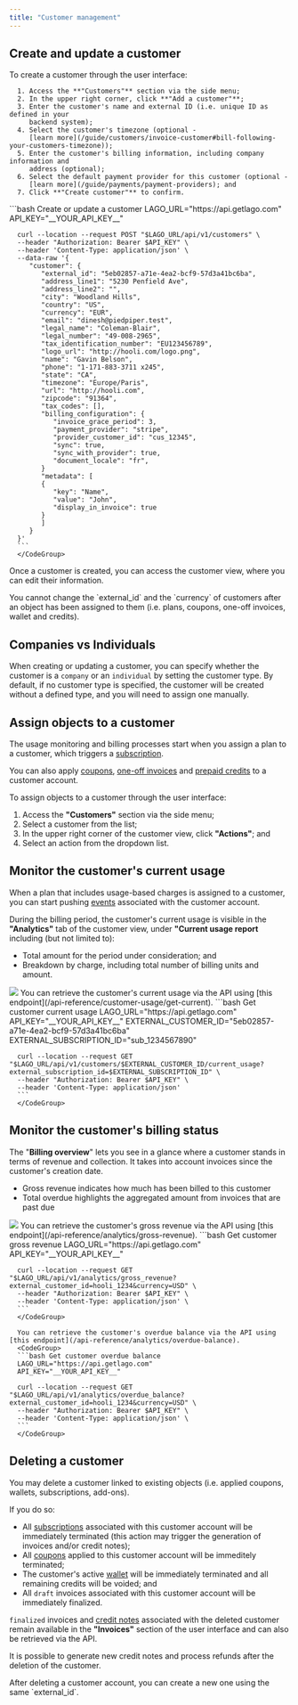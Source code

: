 ```yaml
---
title: "Customer management"
---
```


## Create and update a customer[](#create-and-update-a-customer "Direct link to heading")
<Tabs>
  <Tab title="Dashboard">
      To create a customer through the user interface:

      1. Access the **"Customers"** section via the side menu;
      2. In the upper right corner, click **"Add a customer"**;
      3. Enter the customer's name and external ID (i.e. unique ID as defined in your
         backend system);
      4. Select the customer's timezone (optional -
         [learn more](/guide/customers/invoice-customer#bill-following-your-customers-timezone));
      5. Enter the customer's billing information, including company information and
         address (optional);
      6. Select the default payment provider for this customer (optional -
         [learn more](/guide/payments/payment-providers); and
      7. Click **"Create customer"** to confirm.

  </Tab>
  <Tab title="API">
      <CodeGroup>
      ```bash Create or update a customer
      LAGO_URL="https://api.getlago.com"
      API_KEY="__YOUR_API_KEY__"

      curl --location --request POST "$LAGO_URL/api/v1/customers" \
      --header "Authorization: Bearer $API_KEY" \
      --header 'Content-Type: application/json' \
      --data-raw '{
         "customer": {
            "external_id": "5eb02857-a71e-4ea2-bcf9-57d3a41bc6ba",
            "address_line1": "5230 Penfield Ave",
            "address_line2": "",
            "city": "Woodland Hills",
            "country": "US",
            "currency": "EUR",
            "email": "dinesh@piedpiper.test",
            "legal_name": "Coleman-Blair",
            "legal_number": "49-008-2965",
            "tax_identification_number": "EU123456789",
            "logo_url": "http://hooli.com/logo.png",
            "name": "Gavin Belson",
            "phone": "1-171-883-3711 x245",
            "state": "CA",
            "timezone": "Europe/Paris",
            "url": "http://hooli.com",
            "zipcode": "91364",
            "tax_codes": [],
            "billing_configuration": {
               "invoice_grace_period": 3,
               "payment_provider": "stripe",
               "provider_customer_id": "cus_12345",
               "sync": true,
               "sync_with_provider": true,
               "document_locale": "fr",
            }
            "metadata": [
            {
               "key": "Name",
               "value": "John",
               "display_in_invoice": true
            }
            ]
         }
      }'
      ```
      </CodeGroup>
  </Tab>
</Tabs>

Once a customer is created, you can access the customer view, where you can edit their information.

<Warning>
  You cannot change the `external_id` and the `currency` of customers after an object has been
  assigned to them (i.e. plans, coupons, one-off invoices, wallet and credits).
</Warning>

## Companies vs Individuals
When creating or updating a customer, you can specify whether the customer is a `company` or an `individual` by setting the customer type. 
By default, if no customer type is specified, the customer will be created without a defined type, and you will need to assign one manually.

## Assign objects to a customer[](#assign-objects-to-a-customer "Direct link to heading")

The usage monitoring and billing processes start when you assign a plan to a
customer, which triggers a [subscription](/guide/subscriptions/assign-plan).

You can also apply [coupons](/guide/coupons), [one-off invoices](/guide/one-off-invoices/create-one-off-invoices) and
[prepaid credits](/guide/wallet-and-prepaid-credits) to a customer account.

To assign objects to a customer through the user interface:

1. Access the **"Customers"** section via the side menu;
2. Select a customer from the list;
3. In the upper right corner of the customer view, click **"Actions"**; and
4. Select an action from the dropdown list.

## Monitor the customer's current usage[](#monitor-the-customers-current-usage "Direct link to heading")

When a plan that includes usage-based charges is assigned to a customer, you can
start pushing [events](/guide/events/ingesting-usage) associated with the customer account.

During the billing period, the customer's current usage is visible in the
**"Analytics"** tab of the customer view, under **"Current usage report** including (but not limited to):

- Total amount for the period under consideration; and
- Breakdown by charge, including total number of billing units and amount.

<Tabs>
  <Tab title="Dashboard">
   <Frame caption="Fetch customer's current usage">
      <img src="/guide/images/customer-current-usage.png" />
    </Frame>
  </Tab>
  <Tab title="API">
   You can retrieve the customer's current usage via the API using [this endpoint](/api-reference/customer-usage/get-current).
      <CodeGroup>
      ```bash Get customer current usage
      LAGO_URL="https://api.getlago.com"
      API_KEY="__YOUR_API_KEY__"
      EXTERNAL_CUSTOMER_ID="5eb02857-a71e-4ea2-bcf9-57d3a41bc6ba"
      EXTERNAL_SUBSCRIPTION_ID="sub_1234567890"

      curl --location --request GET "$LAGO_URL/api/v1/customers/$EXTERNAL_CUSTOMER_ID/current_usage?external_subscription_id=$EXTERNAL_SUBSCRIPTION_ID" \
      --header "Authorization: Bearer $API_KEY" \
      --header 'Content-Type: application/json'
      ```
      </CodeGroup>
  </Tab>
</Tabs>


## Monitor the customer's billing status[](#monitor-the-customers-overdue-balance "Direct link to heading")

The "**Billing overview**" lets you see in a glance where a customer stands in terms of revenue and collection. It takes into account invoices since the customer's creation date.

- Gross revenue indicates how much has been billed to this customer
- Total overdue highlights the aggregated amount from invoices that are past due

<Tabs>
  <Tab title="Dashboard">
   <Frame caption="Check a customer's billing status">
      <img src="/guide/images/customer-billing-overview.png" />
    </Frame>
  </Tab>
  <Tab title="API">
   You can retrieve the customer's gross revenue via the API using [this endpoint](/api-reference/analytics/gross-revenue).
      <CodeGroup>
      ```bash Get customer gross revenue
      LAGO_URL="https://api.getlago.com"
      API_KEY="__YOUR_API_KEY__"

      curl --location --request GET "$LAGO_URL/api/v1/analytics/gross_revenue?external_customer_id=hooli_1234&currency=USD" \
      --header "Authorization: Bearer $API_KEY" \
      --header 'Content-Type: application/json' \  
      ```
      </CodeGroup>

      You can retrieve the customer's overdue balance via the API using [this endpoint](/api-reference/analytics/overdue-balance).
      <CodeGroup>
      ```bash Get customer overdue balance
      LAGO_URL="https://api.getlago.com"
      API_KEY="__YOUR_API_KEY__"

      curl --location --request GET "$LAGO_URL/api/v1/analytics/overdue_balance?external_customer_id=hooli_1234&currency=USD" \
      --header "Authorization: Bearer $API_KEY" \
      --header 'Content-Type: application/json' \  
      ```
      </CodeGroup>
  </Tab>
</Tabs>


## Deleting a customer
You may delete a customer linked to existing objects (i.e. applied coupons, wallets, subscriptions, add-ons).

If you do so:
- All [subscriptions](/guide/subscriptions/assign-plan) associated with this customer account will be immediately terminated (this action may trigger the generation of invoices and/or credit notes);
- All [coupons](/guide/coupons) applied to this customer account will be immeditely terminated;
- The customer's active [wallet](/guide/wallet-and-prepaid-credits) will be immediately terminated and all remaining credits will be voided; and
- All `draft` invoices associated with this customer account will be immediately finalized.

`finalized` invoices and [credit notes](/guide/credit-notes) associated with the deleted customer remain available in the **"Invoices"** section of the user interface and can also be retrieved via the API.

It is possible to generate new credit notes and process refunds after the deletion of the customer.

<Info>
After deleting a customer account, you can create a new one using the same `external_id`.
</Info>
